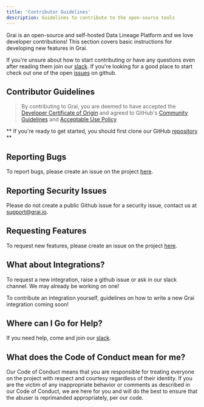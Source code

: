 ```yaml
---
title: 'Contributor Guidelines'
description: Guidelines to contribute to the open-source tools
---
```


Grai is an open-source and self-hosted Data Lineage Platform and we love developer contributions!
This section covers basic instructions for developing new features in Grai.

If you're unsure about how to start contributing or have any questions even after reading them join our [slack](https://join.slack.com/t/graicommunity/shared_invite/zt-1il70kfeb-TaCm5fwHg_quWCpKNYyj6w).
If you're looking for a good place to start check out one of the open [issues](https://github.com/grai-io/grai-core/issues) on github.

## Contributor Guidelines

> By contributing to Grai, you are deemed to have accepted the [Developer Certificate of Origin](https://developercertificate.org/) and
> agreed to GitHub's [Community Guidelines](https://docs.github.com/en/site-policy/github-terms/github-community-guidelines) and [Acceptable Use Policy](https://docs.github.com/en/site-policy/acceptable-use-policies/github-acceptable-use-policies)


** If you're ready to get started, you should first clone our GitHub [repository](https://github.com/grai-io/grai-core) **

## Reporting Bugs

To report bugs, please create an issue on the project [here](https://github.com/grai-io/grai-core/issues).

## Reporting Security Issues

Please do not create a public Github issue for a security issue, contact us at support@grai.io.

## Requesting Features

To request new features, please create an issue on the project [here](https://github.com/grai-io/grai-core/issues).

## What about Integrations?

To request a new integration, raise a github issue or ask in our slack channel. We may already be working on one!

To contribute an integration yourself, guidelines on how to write a new Grai integration coming soon!


## Where can I Go for Help?

If you need help, come and join our [slack](https://join.slack.com/t/graicommunity/shared_invite/zt-1il70kfeb-TaCm5fwHg_quWCpKNYyj6w).

## What does the Code of Conduct mean for me?

Our Code of Conduct means that you are responsible for treating everyone on the project with respect and courtesy regardless of their identity. If you are the victim of any inappropriate behavior or comments as described in our Code of Conduct, we are here for you and will do the best to ensure that the abuser is reprimanded appropriately, per our code.
